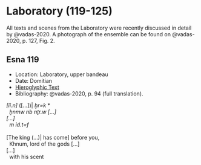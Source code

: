 # Laboratory (119-125) {-}

All texts and scenes from the Laboratory were recently discussed in detail by @vadas-2020. A photograph of the ensemble can be found on @vadas-2020, p. 127, Fig. 2.

## Esna 119 {-}

- Location: Laboratory, upper bandeau
- Date: Domitian
- [Hieroglyphic Text](https://www.ifao.egnet.net/uploads/publications/enligne/Temples-Esna002.pdf#page=297){target="_blank"}
- Bibliography: @vadas-2020, p. 94 (full translation).  
  
<style>
  .col2 {
    columns: 2 300px;         /* number of columns and width in pixels*/
    -webkit-columns: 2 300px; /* chrome, safari */
    -moz-columns: 2 300px;    /* firefox */
    -webkit-column-break-inside: avoid;
    -page-break-inside: avoid;
    -break-inside: avoid;
  }

</style>


<div class="col2">

| *[ỉỉ.n]* ([...])| *ḫr=k*  *
|   *ẖnmw nb nṯr.w [...]  *
| *[...]   *
|   *m ỉd.t=f  *
| 
| [The king (...)| has come] before you,
|   Khnum, lord of the gods [...]
| [...]
|   with his scent

</div>

